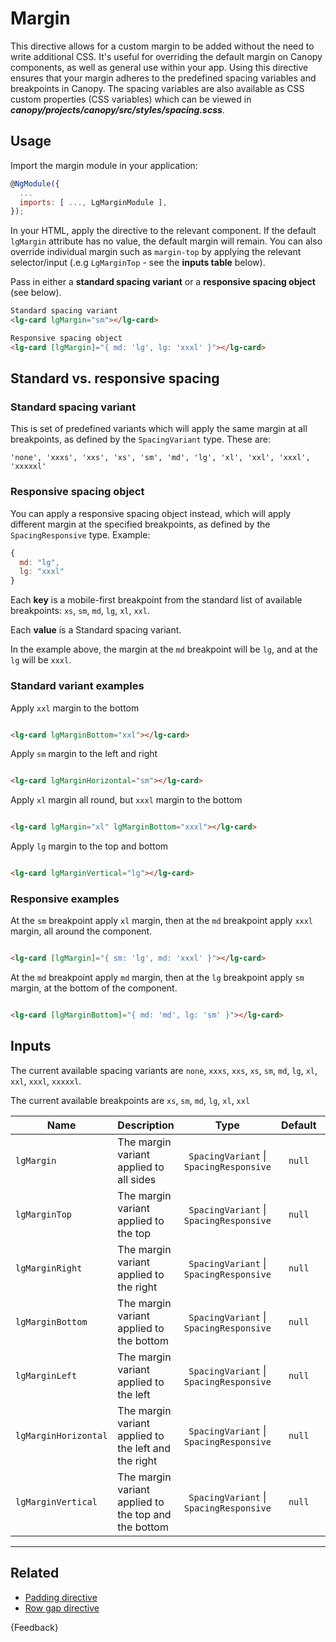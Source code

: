 
<Meta title="Helpers/Directives/Margin/Guide" />

# Margin

This directive allows for a custom margin to be added without the need to write additional CSS. It's useful for overriding the default margin on Canopy components, as well as general use within your app. Using this directive ensures that your margin adheres to the predefined spacing variables and breakpoints in Canopy. The spacing variables are also available as CSS custom properties (CSS variables) which can be viewed in _**canopy/projects/canopy/src/styles/spacing.scss**_.

## Usage

Import the margin module in your application:

```js
@NgModule({
  ...
  imports: [ ..., LgMarginModule ],
});
```

In your HTML, apply the directive to the relevant component. If the default `lgMargin` attribute has no value, the default margin will remain. You can also override individual margin such as `margin-top` by applying the relevant selector/input (.e.g `LgMarginTop` - see the **inputs table** below).

Pass in either a **standard spacing variant** or a **responsive spacing object** (see below).

```html
Standard spacing variant
<lg-card lgMargin="sm"></lg-card>

Responsive spacing object
<lg-card [lgMargin]="{ md: 'lg', lg: 'xxxl' }"></lg-card>
```

## Standard vs. responsive spacing

### Standard spacing variant

This is set of predefined variants which will apply the same margin at all breakpoints, as defined by the `SpacingVariant` type. These are:

```
'none', 'xxxs', 'xxs', 'xs', 'sm', 'md', 'lg', 'xl', 'xxl', 'xxxl', 'xxxxxl'
```

### Responsive spacing object

You can apply a responsive spacing object instead, which will apply different margin at the specified breakpoints, as defined by the `SpacingResponsive` type. Example:

```js
{
  md: "lg",
  lg: "xxxl"
}
```

Each **key** is a mobile-first breakpoint from the standard list of available breakpoints: `xs`, `sm`, `md`, `lg`, `xl`, `xxl`.

Each **value** is a Standard spacing variant.

In the example above, the margin at the `md` breakpoint will be `lg`, and at the `lg` will be `xxxl`.


### Standard variant examples

Apply `xxl` margin to the bottom

```html

<lg-card lgMarginBottom="xxl"></lg-card>

```

Apply `sm` margin to the left and right

```html

<lg-card lgMarginHorizontal="sm"></lg-card>

```

Apply `xl` margin all round, but `xxxl` margin to the bottom

```html

<lg-card lgMargin="xl" lgMarginBottom="xxxl"></lg-card>

```

Apply `lg` margin to the top and bottom

```html

<lg-card lgMarginVertical="lg"></lg-card>

```

### Responsive examples


At the `sm` breakpoint apply `xl` margin, then at the `md` breakpoint apply `xxxl` margin, all around the component.

```html

<lg-card [lgMargin]="{ sm: 'lg', md: 'xxxl' }"></lg-card>

```

At the `md` breakpoint apply `md` margin, then at the `lg` breakpoint apply `sm` margin, at the bottom of the component.

```html

<lg-card [lgMarginBottom]="{ md: 'md', lg: 'sm' }"></lg-card>

```

## Inputs

The current available spacing variants are `none`, `xxxs`, `xxs`, `xs`, `sm`, `md`, `lg`, `xl`, `xxl`, `xxxl`, `xxxxxl`.

The current available breakpoints are `xs`, `sm`, `md`, `lg`, `xl`, `xxl`

| Name                 | Description                                          |                  Type                   | Default | Required |
|----------------------|------------------------------------------------------|:---------------------------------------:|:-------:|:--------:|
| `lgMargin`           | The margin variant applied to all sides              | `SpacingVariant` \| `SpacingResponsive` | `null`  |    No    |
| `lgMarginTop`        | The margin variant applied to the top                | `SpacingVariant` \| `SpacingResponsive` | `null`  |    No    |
| `lgMarginRight`      | The margin variant applied to the right              | `SpacingVariant` \| `SpacingResponsive` | `null`  |    No    |
| `lgMarginBottom`     | The margin variant applied to the bottom             | `SpacingVariant` \| `SpacingResponsive` | `null`  |    No    |
| `lgMarginLeft`       | The margin variant applied to the left               | `SpacingVariant` \| `SpacingResponsive` | `null`  |    No    |
| `lgMarginHorizontal` | The margin variant applied to the left and the right | `SpacingVariant` \| `SpacingResponsive` | `null`  |    No    |
| `lgMarginVertical`   | The margin variant applied to the top and the bottom | `SpacingVariant` \| `SpacingResponsive` | `null`  |    No    |

---

## Related

- [Padding directive](./?path=/docs/helpers-directives-padding-guide--page)
- [Row gap directive](./?path=/docs/helpers-directives-row-gap-guide--page)

<Markdown>{Feedback}</Markdown>
